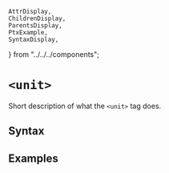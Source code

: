     AttrDisplay,
    ChildrenDisplay,
    ParentsDisplay,
    PtxExample,
    SyntaxDisplay,
} from "../../../components";

# `<unit>`

Short description of what the `<unit>` tag does.

## Syntax

<SyntaxDisplay name="unit" />

## Examples

    